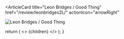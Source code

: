 <ArticleCard
  title="Leon Bridges / Good Thing"
  href="/review/leonbridges2L/"
  actionIcon="arrowRight"
>

![Leon Bridges / Good Thing](../../images/cd/leonbridges2L.jpg)

</ArticleCard>

  return (
    <>
      {children}
    </>
  );
}